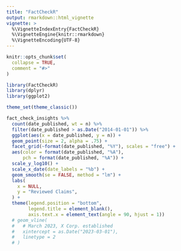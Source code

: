 ```yaml
---
title: "FactCheckR"
output: rmarkdown::html_vignette
vignette: >
  %\VignetteIndexEntry{FactCheckR}
  %\VignetteEngine{knitr::rmarkdown}
  %\VignetteEncoding{UTF-8}
---
```


```r
knitr::opts_chunk$set(
  collapse = TRUE,
  comment = "#>"
)
```

```r
library(FactCheckR)
library(dplyr)
library(ggplot2)

theme_set(theme_classic())

fact_check_insights %>%
  count(date_published, wt = n) %>%
  filter(date_published > as.Date("2014-01-01")) %>%
  ggplot(aes(x = date_published, y = n)) +
  geom_point(size = 2, alpha = .75) +
  facet_grid(~format(date_published, "%Y"), scales = "free") +
  aes(color = format(date_published, "%A"),
      pch = format(date_published, "%A")) +
  scale_y_log10() +
  scale_x_date(date_labels = "%b") +
  geom_smooth(se = FALSE, method = "lm") +
  labs(
    x = NULL,
    y = "Reviewed Claims",
  ) +
  theme(legend.position = "bottom",
        legend.title = element_blank(),
        axis.text.x = element_text(angle = 90, hjust = 1)) 
  # geom_vline(
  #   # March 2023, X Corp. established
  #   xintercept = as.Date("2023-03-01"),
  #   linetype = 2
  # )
```

